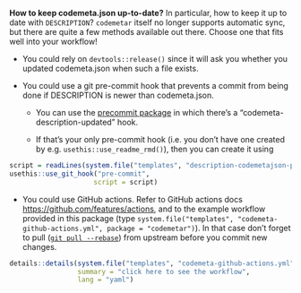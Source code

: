 **How to keep codemeta.json up-to-date?** In particular, how to keep it up to date with `DESCRIPTION`? `codemetar` itself no longer supports automatic sync, but there are quite a few methods available out there. Choose one that fits well into your workflow!

* You could rely on `devtools::release()` since it will ask you whether you updated codemeta.json when such a file exists.

* You could use a git pre-commit hook that prevents a commit from being done if DESCRIPTION is newer than codemeta.json.

    * You can use the [precommit package](https://github.com/lorenzwalthert/precommit) in which there's a "codemeta-description-updated" hook.
      
    * If that's your only pre-commit hook (i.e. you don't have one created by e.g. `usethis::use_readme_rmd()`), then you can create it using
    
```r
script = readLines(system.file("templates", "description-codemetajson-pre-commit.sh", package = "codemetar"))
usethis::use_git_hook("pre-commit",
                     script = script)
```

* You could use GitHub actions. Refer to GitHub actions docs <https://github.com/features/actions>, and to the example workflow provided in this package (type `system.file("templates", "codemeta-github-actions.yml", package = "codemetar")`). In that case don't forget to pull ([`git pull --rebase`](https://stackoverflow.com/questions/18930527/difference-between-git-pull-and-git-pull-rebase/38139843#38139843)) from upstream before you commit new changes.

```r
details::details(system.file("templates", "codemeta-github-actions.yml", package = "codemetar"), 
                 summary = "click here to see the workflow",
                 lang = "yaml")
```
